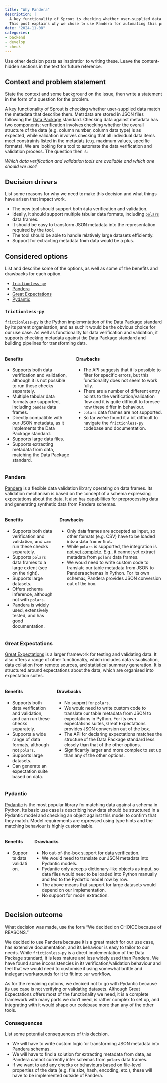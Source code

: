 ```yaml
---
title: "Why Pandera"
description: |
  A key functionality of Sprout is checking whether user-supplied data match the metadata that describe them.
  This post explains why we chose to use Pandera for automating this process.
date: "2024-11-08"
categories:
- backend
- develop
- check
---
```


::: content-hidden
Use other decision posts as inspiration to writing these. Leave the
content-hidden sections in the text for future reference.
:::

## Context and problem statement

::: content-hidden
State the context and some background on the issue, then write a
statement in the form of a question for the problem.
:::

A key functionality of Sprout is checking whether user-supplied data
match the metadata that describe them. Metadata are stored in JSON files
following the [Data Package](https://datapackage.org/) standard.
Checking data against metadata has two components: verification involves
checking whether the overall structure of the data (e.g. column number,
column data type) is as expected, while validation involves checking
that all individual data items meet constraints listed in the metadata
(e.g. maximum values, specific formats). We are looking for a tool to
automate the data verification and validation process. The question then
is:

*Which data verification and validation tools are available and which
one should we use?*

## Decision drivers

::: content-hidden
List some reasons for why we need to make this decision and what things
have arisen that impact work.
:::

-   The new tool should support both data verification and validation.
-   Ideally, it should support multiple tabular data formats, including
    [`polars`](https://pola.rs/) data frames.
-   It should be easy to transform JSON metadata into the representation
    required by the tool.
-   The tool should be able to handle relatively large datasets
    efficiently.
-   Support for extracting metadata from data would be a plus.

## Considered options

::: content-hidden
List and describe some of the options, as well as some of the benefits
and drawbacks for each option.
:::

-   [`frictionless-py`](https://framework.frictionlessdata.io/)
-   [Pandera](https://pandera.readthedocs.io/en/stable/index.html)
-   [Great
    Expectations](https://docs.greatexpectations.io/docs/core/introduction/)
-   [Pydantic](https://docs.pydantic.dev/latest/)

### `frictionless-py`

[`frictionless-py`](https://framework.frictionlessdata.io/) is the
Python implementation of the Data Package standard by its parent
organisation, and as such it would be the obvious choice for our use
case. As well as functionality for data verification and validation, it
supports checking metadata against the Data Package standard and
building pipelines for transforming data.

::::: columns
::: column
#### Benefits

-   Supports both data verification and validation, although it is not
    possible to run these checks separately.
-   Multiple tabular data formats are supported, including `pandas` data
    frames.
-   Directly compatible with our JSON metadata, as it implements the
    Data Package standard.
-   Supports large data files.
-   Supports extracting metadata from data, matching the Data Package
    standard.
:::

::: column
#### Drawbacks

-   The API suggests that it is possible to filter for specific errors,
    but this functionality does not seem to work fully.
-   There are a number of different entry points to the
    verification/validation flow and it is quite difficult to foresee
    how these differ in behaviour.
-   `polars` data frames are not supported.
-   So far we've found it a bit difficult to navigate the
    `frictionless-py` codebase and documentation.
:::
:::::

### Pandera

[Pandera](https://pandera.readthedocs.io/en/stable/index.html) is a
flexible data validation library operating on data frames. Its
validation mechanism is based on the concept of a schema expressing
expectations about the data. It also has capabilities for preprocessing
data and generating synthetic data from Pandera schemas.

::::: columns
::: column
#### Benefits

-   Supports both data verification and validation, and can run these
    checks separately.
-   Supports `polars` data frames to a large extent (see on the right).
-   Supports large datasets.
-   Offers schema inference, although not with `polars`.
-   Pandera is widely used, extensively tested, and has good
    documentation.
:::

::: column
#### Drawbacks

-   Only data frames are accepted as input, so other formats (e.g. CSV)
    have to be loaded into a data frame first.
-   While `polars` is supported, the integration is [not yet
    complete](https://pandera.readthedocs.io/en/stable/index.html#supported-features).
    E.g., it cannot yet extract metadata from `polars` data frames.
-   We would need to write custom code to translate our table metadata
    from JSON to Pandera schemas in Python. For its own schemas, Pandera
    provides JSON conversion out of the box.
:::
:::::

### Great Expectations

[Great
Expectations](https://docs.greatexpectations.io/docs/core/introduction/)
is a larger framework for testing and validating data. It also offers a
range of other functionality, which includes data visualisation, data
collation from remote sources, and statistical summary generation. It is
structured around expectations about the data, which are organised into
expectation suites.

::::: columns
::: column
#### Benefits

-   Supports both data verification and validation, and can run these
    checks separately.
-   Supports a wide range of data formats, although not `polars`.
-   Supports large datasets.
-   Can generate an expectation suite based on data.
:::

::: column
#### Drawbacks

-   No support for `polars`.
-   We would need to write custom code to translate our table metadata
    from JSON to expectations in Python. For its own expectations
    suites, Great Expectations provides JSON conversion out of the box.
-   The API for declaring expectations matches the structure of the Data
    Package standard less closely than that of the other options.
-   Significantly larger and more complex to set up than any of the
    other options.
:::
:::::

### Pydantic

[Pydantic](https://docs.pydantic.dev/latest/) is the most popular
library for matching data against a schema in Python. Its basic use case
is describing how data should be structured in a Pydantic model and
checking an object against this model to confirm that they match. Model
requirements are expressed using type hints and the matching behaviour
is highly customisable.

::::: columns
::: column
#### Benefits

-   Supports data validation.
:::

::: column
#### Drawbacks

-   No out-of-the-box support for data verification.
-   We would need to translate our JSON metadata into Pydantic models.
-   Pydantic only accepts dictionary-like objects as input, so data
    files would need to be loaded into Python manually and fed to the
    Pydantic model row by row.
-   The above means that support for large datasets would depend on our
    implementation.
-   No support for model extraction.
:::
:::::

## Decision outcome

::: content-hidden
What decision was made, use the form "We decided on CHOICE because of
REASONS."
:::

We decided to use Pandera because it is a great match for our use case,
has extensive documentation, and its behaviour is easy to tailor to our
needs. While `frictionless-py` is a direct implementation of the Data
Package standard, it is less mature and less widely used than Pandera.
We have found some inconsistencies in its verification/validation
behaviour and feel that we would need to customise it using somewhat
brittle and inelegant workarounds for it to fit into our workflow.

As for the remaining options, we decided not to go with Pydantic because its use case
is not verifying or validating datasets. Although Great Expectations
offers most of the functionality we need, it is a complete framework
with many parts we don't need, is rather complex to set up, and
integrating with it would shape our codebase more than any of the other
tools.

### Consequences

::: content-hidden
List some potential consequences of this decision.
:::

-   We will have to write custom logic for transforming JSON metadata
    into Pandera schemas.
-   We will have to find a solution for extracting metadata from data,
    as Pandera cannot currently infer schemas from `polars` data frames.
-   If we want to add any checks or behaviours based on file-level
    properties of the data (e.g. file size, hash, encoding, etc.), these
    will have to be implemented outside of Pandera.
